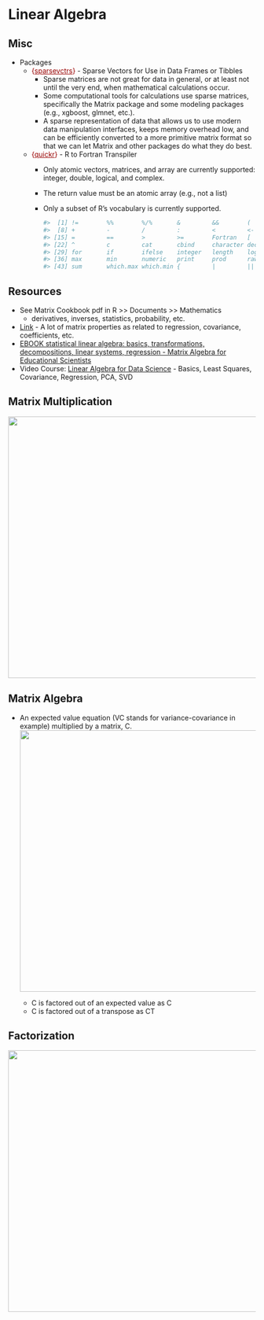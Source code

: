 # Linear Algebra {#sec-math-linalg .unnumbered}

## Misc {#sec-math-linalg-misc .unnumbered}

-   Packages
    -   [{]{style="color: #990000"}[sparsevctrs](https://r-lib.github.io/sparsevctrs/index.html){style="color: #990000"}[}]{style="color: #990000"} - Sparse Vectors for Use in Data Frames or Tibbles
        -   Sparse matrices are not great for data in general, or at least not until the very end, when mathematical calculations occur.
        -   Some computational tools for calculations use sparse matrices, specifically the Matrix package and some modeling packages (e.g., xgboost, glmnet, etc.).
        -   A sparse representation of data that allows us to use modern data manipulation interfaces, keeps memory overhead low, and can be efficiently converted to a more primitive matrix format so that we can let Matrix and other packages do what they do best.
    -   [{]{style="color: #990000"}[quickr](https://github.com/t-kalinowski/quickr){style="color: #990000"}[}]{style="color: #990000"} - R to Fortran Transpiler
        -   Only atomic vectors, matrices, and array are currently supported: [integer]{.arg-text}, [double]{.arg-text}, [logical]{.arg-text}, and [complex]{.arg-text}.

        -   The return value must be an atomic array (e.g., not a list)

        -   Only a subset of R’s vocabulary is currently supported.

            ``` r
            #>  [1] !=        %%        %/%       &         &&        (         *        
            #>  [8] +         -         /         :         <         <-        <=       
            #> [15] =         ==        >         >=        Fortran   [         [<-      
            #> [22] ^         c         cat       cbind     character declare   double   
            #> [29] for       if        ifelse    integer   length    logical   matrix   
            #> [36] max       min       numeric   print     prod      raw       seq      
            #> [43] sum       which.max which.min {         |         ||
            ```

## Resources {#sec-math-linalg-resc .unnumbered}

-   See Matrix Cookbook pdf in R \>\> Documents \>\> Mathematics
    -   derivatives, inverses, statistics, probability, etc.
-   [Link](http://facweb.cs.depaul.edu/sjost/csc423/documents/matrix-form.htm) - A lot of matrix properties as related to regression, covariance, coefficients, etc.
-   [EBOOK statistical linear algebra: basics, transformations, decompositions, linear systems, regression - Matrix Algebra for Educational Scientists](https://zief0002.github.io/matrix-algebra/index.html)
-   Video Course: [Linear Algebra for Data Science](https://www.youtube.com/playlist?list=PLB3yPBd26tWyDNoUpEGVsyI-sygPLqYa1) - Basics, Least Squares, Covariance, Regression, PCA, SVD

## Matrix Multiplication {#sec-math-linalg-matmult .unnumbered}

![](./_resources/Linear_Algebra.resources/image.png){.lightbox width="532"}

## Matrix Algebra {#sec-math-linalg-matalg .unnumbered}

-   An expected value equation (VC stands for variance-covariance in example) multiplied by a matrix, C.\
    ![](./_resources/Linear_Algebra.resources/1-XO9-uivgoTrBx1l4JHRpGQ.png){.lightbox width="532"}

    -   C is factored out of an expected value as C
    -   C is factored out of a transpose as CT

## Factorization {#sec-math-linalg-fact .unnumbered}

![](./_resources/Linear_Algebra.resources/5-Factorizations.png){.lightbox width="532"}
